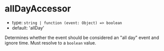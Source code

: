 
# allDayAccessor

<Canvas>
  <Story id="props--all-day-accessor" />
</Canvas>

- type: `string | function (event: Object) => boolean`
- default: 'allDay'

Determines whether the event should be considered an "all day" event and ignore time. Must resolve to a `boolean` value.
